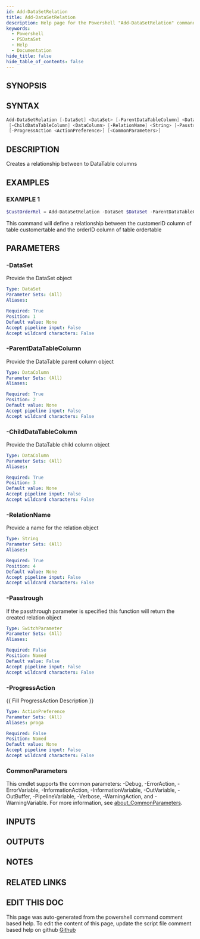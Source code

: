 ```yaml
---
id: Add-DataSetRelation
title: Add-DataSetRelation
description: Help page for the Powershell "Add-DataSetRelation" command
keywords:
  - Powershell
  - PSDataSet
  - Help
  - Documentation
hide_title: false
hide_table_of_contents: false
---
```


## SYNOPSIS

## SYNTAX

```powershell
Add-DataSetRelation [-DataSet] <DataSet> [-ParentDataTableColumn] <DataColumn>
 [-ChildDataTableColumn] <DataColumn> [-RelationName] <String> [-Passtrough]
 [-ProgressAction <ActionPreference>] [<CommonParameters>]
```

## DESCRIPTION

Creates a relationship between to DataTable columns

## EXAMPLES

### EXAMPLE 1

```powershell
$CustOrderRel = Add-DataSetRelation -DataSet $DataSet -ParentDataTableColumn $CustomerTable.Columns['CustomerID'] -ChildDataTableColumn $OrderTable.Columns['OrderID'] -RelationName "Rel_CustomerID_OrderID" -PassThrough
```

This command will define a relationship between the customerID column of table customertable and the orderID column of table ordertable

## PARAMETERS

### -DataSet

Provide the DataSet object

```yaml
Type: DataSet
Parameter Sets: (All)
Aliases:

Required: True
Position: 1
Default value: None
Accept pipeline input: False
Accept wildcard characters: False
```

### -ParentDataTableColumn

Provide the DataTable parent column object

```yaml
Type: DataColumn
Parameter Sets: (All)
Aliases:

Required: True
Position: 2
Default value: None
Accept pipeline input: False
Accept wildcard characters: False
```

### -ChildDataTableColumn

Provide the DataTable child column object

```yaml
Type: DataColumn
Parameter Sets: (All)
Aliases:

Required: True
Position: 3
Default value: None
Accept pipeline input: False
Accept wildcard characters: False
```

### -RelationName

Provide a name for the relation object

```yaml
Type: String
Parameter Sets: (All)
Aliases:

Required: True
Position: 4
Default value: None
Accept pipeline input: False
Accept wildcard characters: False
```

### -Passtrough

If the passthrough parameter is specified this function will return the created relation object

```yaml
Type: SwitchParameter
Parameter Sets: (All)
Aliases:

Required: False
Position: Named
Default value: False
Accept pipeline input: False
Accept wildcard characters: False
```

### -ProgressAction

\{\{ Fill ProgressAction Description \}\}

```yaml
Type: ActionPreference
Parameter Sets: (All)
Aliases: proga

Required: False
Position: Named
Default value: None
Accept pipeline input: False
Accept wildcard characters: False
```

### CommonParameters

This cmdlet supports the common parameters: -Debug, -ErrorAction, -ErrorVariable, -InformationAction, -InformationVariable, -OutVariable, -OutBuffer, -PipelineVariable, -Verbose, -WarningAction, and -WarningVariable. For more information, see [about_CommonParameters](http://go.microsoft.com/fwlink/?LinkID=113216).

## INPUTS

## OUTPUTS

## NOTES

## RELATED LINKS

## EDIT THIS DOC 

This page was auto-generated from the powershell command comment based help. To edit the content of this page, update the script file comment based help on github [Github](https://github.com/hanpq/PSDataSet)
